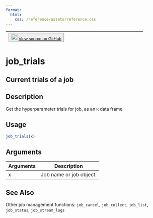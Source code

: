 ```yaml
---
format:
  html:
    css: /reference/assets/reference.css
---
```


| <button class="button"> ![](/reference/assets/GitHub-Mark-32px.png){width="20"} [View source on GitHub](NULL/blob/main/R/jobs.R#L394) </button> |
|:------------------------------:|:--------------------------------------:|

# job_trials

## Current trials of a job

## Description
Get the hyperparameter trials for job, as an `R` data frame 


## Usage
```r
job_trials(x) 
```

## Arguments
|Arguments|Description|
|---|---|
| x | Job name or job object. |






## See Also
Other job management functions: `job_cancel`,   `job_collect`, `job_list`,   `job_status`, `job_stream_logs`

